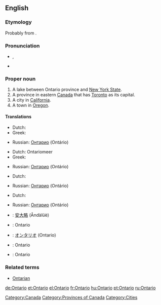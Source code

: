 ==English==
===Etymology===
Probably from {{etyl|wya}} {{term||ontari:io|great lake}}.

===Pronunciation===
* {{a|UK}} {{IPA|/ˌɒnˈtɑːɹ.i.əʊ/}}, {{SAMPA|/"Qn%tA:(r).i.@U/}}
* {{audio|en-ca-Ontario.ogg|Audio (CA)}}

===Proper noun===
{{en-proper noun}}

#A lake between Ontario province and [[New York State]].
#A province in eastern [[Canada]] that has [[Toronto]] as its capital.
#A city in [[California]].
#A town in [[Oregon]].

====Translations====
{{trans-top|Province in eastern Canada}}
* Dutch: {{t-|nl|Ontario}}
* Greek: {{t-|el|Οντάριο|n|tr=Ontário|sc=Grek}}
{{trans-mid}}
* Russian: [[Онтарио]] (Ontário) 
{{trans-bottom}}

{{trans-top|Lake between Ontario province and New York State}}
* Dutch: Ontariomeer
* Greek: {{t-|el|Οντάριο|n|tr=Ontário|sc=Grek}}
{{trans-mid}}
* Russian: [[Онтарио]] (Ontário)
{{trans-bottom}}

{{trans-top|City in California}}
* Dutch: {{t-|nl|Ontario}}
{{trans-mid}}
* Russian: [[Онтарио]] (Ontário)
{{trans-bottom}}

{{trans-top|Town in Oregeon}}
* Dutch: {{t-|nl|Ontario}}
{{trans-mid}}
* Russian: [[Онтарио]] (Ontário)
{{trans-bottom}}

{{checktrans-top}}
*{{ttbc|Chinese}}: [[安大略]] (Āndàlüè)
*{{ttbc|French}}: Ontario
*{{ttbc|Japanese}}: [[オンタリオ]] (Ontario)
{{trans-mid}}
*{{ttbc|Spanish}}: Ontario {{m}}
*{{ttbc|Swedish}}: Ontario
{{trans-bottom}}

===Related terms===
* [[Ontarian]]

[[Category:Canada]]
[[Category:Provinces of Canada]]
[[Category:Cities]]

[[de:Ontario]]
[[et:Ontario]]
[[el:Ontario]]
[[fr:Ontario]]
[[hu:Ontario]]
[[pt:Ontario]]
[[ru:Ontario]]